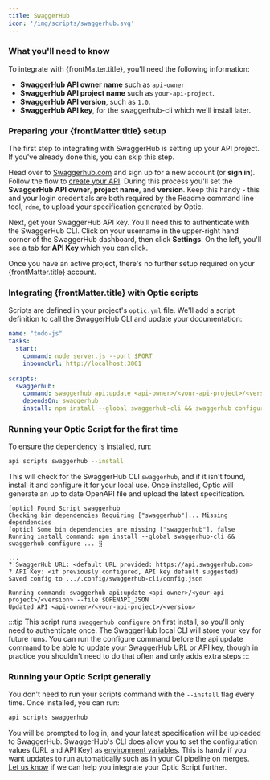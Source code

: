 ```yaml
---
title: SwaggerHub
icon: '/img/scripts/swaggerhub.svg'
---
```



### What you'll need to know

<p>To integrate with {frontMatter.title}, you'll need the following information:</p>

- **SwaggerHub API owner name** such as `api-owner`
- **SwaggerHub API project name** such as `your-api-project`.
- **SwaggerHub API version**, such as `1.0`. 
- **SwaggerHub API key**, for the swaggerhub-cli which we'll install later.

<h3>Preparing your {frontMatter.title} setup</h3>

<ExpandDocs title="Set up your SwaggerHub project" defaultOpen={false}>

The first step to integrating with SwaggerHub is setting up your API project. If you've already done this, you can skip this step.

Head over to [Swaggerhub.com](https://swaggerhub.com) and sign up for a new account (or **sign in**). Follow the flow to [create your API](https://support.smartbear.com/swaggerhub/docs/apis/creating-api.html). During this process you'll set the **SwaggerHub API owner**, **project name**, and **version**. Keep this handy - this and your login credentials are both required by the Readme command line tool, `rdme`, to upload your specification generated by Optic.

Next, get your SwaggerHub API key. You'll need this to authenticate with the SwaggerHub CLI. Click on your username in the upper-right hand corner of the SwaggerHub dashboard, then click **Settings**. On the left, you'll see a tab for **API Key** which you can click.

</ExpandDocs>

<p>Once you have an active project, there's no further setup required on your {frontMatter.title} account.</p>

<h3>Integrating {frontMatter.title} with Optic scripts</h3>

Scripts are defined in your project's `optic.yml` file. We'll add a script definition to call the SwaggerHub CLI and update your documentation:

```yml title='optic.yml' {7-11}
name: "todo-js" 
tasks:
  start:
    command: node server.js --port $PORT
    inboundUrl: http://localhost:3001
	
scripts:
  swaggerhub:
    command: swaggerhub api:update <api-owner>/<your-api-project>/<version> --file $OPENAPI_JSON
    dependsOn: swaggerhub
    install: npm install --global swaggerhub-cli && swaggerhub configure
```

### Running your Optic Script for the first time

To ensure the dependency is installed, run:

```sh
api scripts swaggerhub --install
```

This will check for the SwaggerHub CLI `swaggerhub`, and if it isn't found, install it and configure it for your local use. Once installed, Optic will generate an up to date OpenAPI file and upload the latest specification.

```
[optic] Found Script swaggerhub
Checking bin dependencies Requiring ["swaggerhub"]... Missing dependencies
[optic] Some bin dependencies are missing ["swaggerhub"]. false
Running install command: npm install --global swaggerhub-cli && swaggerhub configure ... ⣻

...
? SwaggerHub URL: <default URL provided: https://api.swaggerhub.com>
? API Key: <if previously configured, API key default suggested)
Saved config to .../.config/swaggerhub-cli/config.json

Running command: swaggerhub api:update <api-owner>/<your-api-project>/<version> --file $OPENAPI_JSON
Updated API <api-owner>/<your-api-project>/<version>
```

:::tip
This script runs `swaggerhub configure` on first install, so you'll only need to authenticate once. The SwaggerHub local CLI will store your key for future runs. You can run the configure command before the api:update command to be able to update your SwaggerHub URL or API key, though in practice you shouldn't need to do that often and only adds extra steps
:::

### Running your Optic Script generally

You don't need to run your scripts command with the `--install` flag every time. Once installed, you can run:

```sh
api scripts swaggerhub
```

You will be prompted to log in, and your latest specification will be uploaded to SwaggerHub. SwaggerHub's CLI does allow you to set the configuration values (URL and API Key) as [environment variables](https://github.com/SmartBear/swaggerhub-cli#swaggerhub-configure). This is handy if you want updates to run automatically such as in your CI pipeline on merges. [Let us know](https://github.com/opticdev/optic/issues/new) if we can help you integrate your Optic Script further.